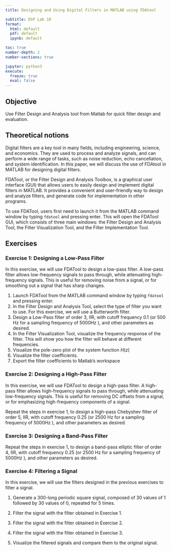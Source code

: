 ```yaml
---
title: Designing and Using Digital Filters in MATLAB using FDAtool

subtitle: DSP Lab 10
format: 
  html: default
  pdf: default
  ipynb: default

toc: true
number-depth: 2
number-sections: true

jupyter: python3
execute:
  freeze: true
  eval: false
---
```



## Objective

Use Filter Design and Analysis tool from Matlab for quick filter design and evaluation.

## Theoretical notions

Digital filters are a key tool in many fields, including engineering, science, and economics. They are used to process and analyze signals, and can perform a wide range of tasks, such as noise reduction, echo cancellation, and system identification. In this paper, we will discuss the use of FDAtool in MATLAB for designing digital filters.

FDATool, or the Filter Design and Analysis Toolbox, is a graphical user interface (GUI) that allows users to easily design and implement digital filters in MATLAB. It provides a convenient and user-friendly way to design and analyze filters, and generate code for implementation in other programs.

To use FDATool, users first need to launch it from the MATLAB command window by typing `fdatool` and pressing enter. This will open the FDATool GUI, which consists of three main windows: the Filter Design and Analysis Tool, the Filter Visualization Tool, and the Filter Implementation Tool.

## Exercises

### Exercise 1: Designing a Low-Pass Filter

In this exercise, we will use FDATool to design a low-pass filter. A low-pass filter allows low-frequency signals to pass through, while attenuating high-frequency signals. This is useful for removing noise from a signal, or for smoothing out a signal that has sharp changes.

1. Launch FDATool from the MATLAB command window by typing `fdatool` and pressing enter.
2. In the Filter Design and Analysis Tool, select the type of filter you want to use. For this exercise, we will use a Butterworth filter.
3. Design a Low-Pass filter of order 3, IIR, with cutoff frequency 0.1 (or 500 Hz for a sampling frequency of 5000Hz ), and other parameters as desired.
4. In the Filter Visualization Tool, visualize the frequency response of the filter. This will show you how the filter will behave at different frequencies.
4. Visualize the pole-zero plot of the system function $H(z)$
4. Visualize the filter coefficients. 
5. Export the filter coefficients to Matlab's workspace

### Exercise 2: Designing a High-Pass Filter

In this exercise, we will use FDATool to design a high-pass filter. A high-pass filter allows high-frequency signals to pass through, while attenuating low-frequency signals. This is useful for removing DC offsets from a signal, or for emphasizing high-frequency components of a signal.

Repeat the steps in exercise 1, to design a high-pass Chebyshev filter of order 5, IIR, with cutoff frequency 0.25 (or 2500 Hz for a sampling frequency of 5000Hz ), and other parameters as desired.

### Exercise 3: Designing a Band-Pass Filter

Repeat the steps in exercise 1, to design a band-pass elliptic filter of order 4, IIR, with cutoff frequency 0.25 (or 2500 Hz for a sampling frequency of 5000Hz ), and other parameters as desired. 

### Exercise 4: Filtering a Signal

In this exercise, we will use the filters designed in the previous exercises to filter a signal.

1. Generate a 300-long periodic square signal, composed of 30 values of 1 followed by 30 values of 0, 
repeated for 5 times. 

2. Filter the signal with the filter obtained in Exercise 1. 

2. Filter the signal with the filter obtained in Exercise 2. 

2. Filter the signal with the filter obtained in Exercise 3. 

4. Visualize the filtered signals and compare them to the original signal.
